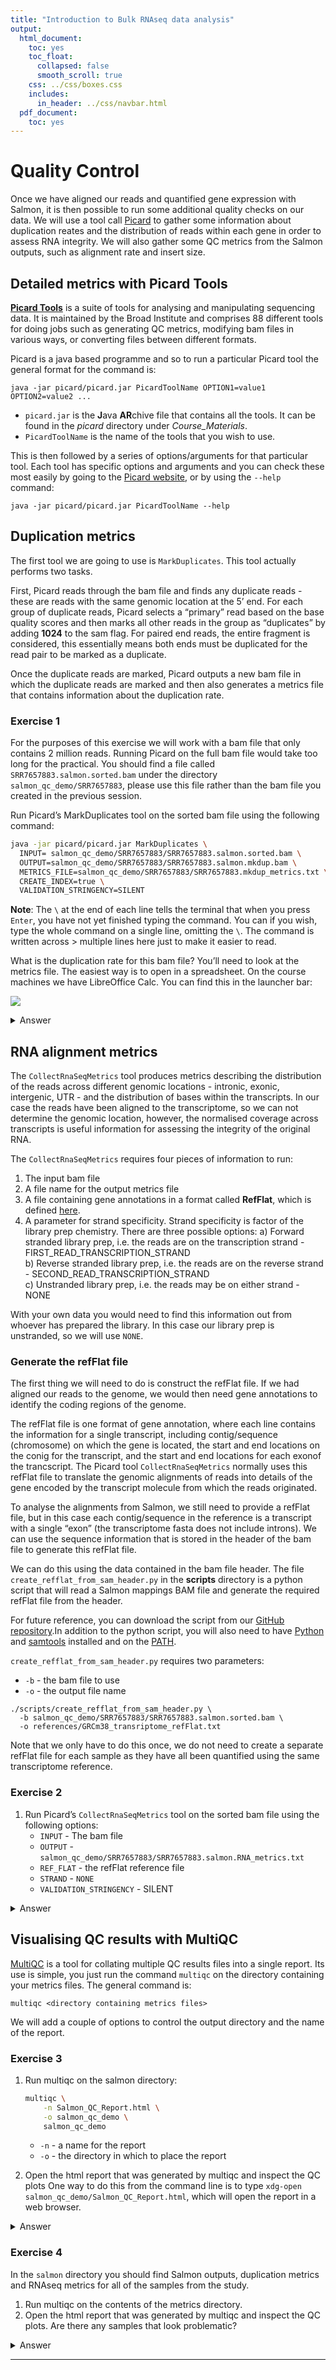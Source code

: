 ```yaml
---
title: "Introduction to Bulk RNAseq data analysis"
output:
  html_document:
    toc: yes
    toc_float:
      collapsed: false
      smooth_scroll: true
    css: ../css/boxes.css
    includes:
      in_header: ../css/navbar.html
  pdf_document:
    toc: yes
---
```


# Quality Control

Once we have aligned our reads and quantified gene expression with Salmon, it is
then possible to run some additional quality checks on our data. We will use a 
tool call [Picard](https://broadinstitute.github.io/picard/) to gather some 
information about duplication reates and the distribution of reads within each
gene in order to assess RNA integrity. We will also gather some QC metrics from
the Salmon outputs, such as alignment rate and insert size.

## Detailed metrics with Picard Tools

[**Picard Tools**](https://broadinstitute.github.io/picard/) is a suite of
tools for analysing and manipulating sequencing data. It is maintained by the
Broad Institute and comprises 88 different tools for doing jobs such as
generating QC metrics, modifying bam files in various ways, or converting files
between different formats.

Picard is a java based programme and so to run a particular Picard tool the
general format for the command is:

```
java -jar picard/picard.jar PicardToolName OPTION1=value1 OPTION2=value2 ...
```

* `picard.jar` is the **J**ava **AR**chive file that contains all the tools. It
  can be found in the *picard* directory under *Course_Materials*. 
* `PicardToolName` is the name of the tools that you wish to use. 

This is then followed by a series of options/arguments for that particular
tool. Each tool has specific options and arguments and you can check these
most easily by going to the [Picard
website](https://broadinstitute.github.io/picard/), or by using the `--help`
command:

```
java -jar picard/picard.jar PicardToolName --help
```

## Duplication metrics

The first tool we are going to use is `MarkDuplicates`. This tool
actually performs two tasks. 

First, Picard reads through the bam file and finds any duplicate reads - these
are reads with the same genomic location at the 5' end. For each group of
duplicate reads, Picard selects a "primary" read based on the base quality
scores and then marks all other reads in the group as "duplicates" by adding
**1024** to the sam flag. For paired end reads, the entire fragment is
considered, this essentially means both ends must be duplicated for the read
pair to be marked as a duplicate.

Once the duplicate reads are marked, Picard outputs a new bam file in which the 
duplicate reads are marked and then also generates a metrics file that contains
information about the duplication rate.

### Exercise 1

:::exercise

For the purposes of this exercise we will work with a bam file that only
contains 2 million reads. Running Picard on the full bam file would take too
long for the practical. 
You should find a file called `SRR7657883.salmon.sorted.bam` under the directory `salmon_qc_demo/SRR7657883`,
please use this file rather than the bam file you created in the previous session.

Run Picard's MarkDuplicates tool on the sorted bam file using the following command:
   
```bash
java -jar picard/picard.jar MarkDuplicates \
  INPUT= salmon_qc_demo/SRR7657883/SRR7657883.salmon.sorted.bam \
  OUTPUT=salmon_qc_demo/SRR7657883/SRR7657883.salmon.mkdup.bam \
  METRICS_FILE=salmon_qc_demo/SRR7657883/SRR7657883.mkdup_metrics.txt \
  CREATE_INDEX=true \
  VALIDATION_STRINGENCY=SILENT 
```
    
**Note**: The `\` at the end of each line tells the terminal that when you 
press `Enter`, you have not yet finished typing the command. You can if you
wish, type the whole command on a single line, omitting the `\`. The command
is written across > multiple lines here just to make it easier to read.

What is the duplication rate for this bam file? You'll need to look at the
metrics file. The easiest way is to open in a spreadsheet. On the course 
machines we have LibreOffice Calc. You can find this in the launcher bar:

![](images/Launcher_bar_cacl.png)

<details><summary>Answer</summary>

We ran the command shown, which includes: 

- `salmon_qc_demo/SRR7657883/SRR7657883.salmon.mkdup.bam` - the BAM file with marked duplicates.
- `salmon_qc_demo/SRR7657883/SRR7657883.salmon.mkdup.bai` - the index for the BAM file.
- `salmon_qc_demo/SRR7657883/SRR7657883.salmon.mkdup_metrics.txt` - the duplication metrics will be writen to this file.

Opening that last file in LibreOffice shows the following:

![](images/MarkDuplicates_results.png)

The duplication rate reported is ~5%. 

Note that although the column headers for Picard say "PERCENT" or "PCT" the
number is in fact the decimal fraction and needs to be multiplied by 100 for
percent. Just an odd quirk of Picard.

</details>

:::

## RNA alignment metrics

The `CollectRnaSeqMetrics` tool produces metrics describing the distribution of
the reads across different genomic locations - intronic, exonic, intergenic,
UTR - and the distribution of bases within the transcripts. In our case the 
reads have been aligned to the transcriptome, so we can not determine the 
genomic location, however, the normalised coverage across transcripts is useful
information for assessing the integrity of the original RNA.

The `CollectRnaSeqMetrics` requires four pieces of information to run:

1. The input bam file  
2. A file name for the output metrics file
3. A file containing gene annotations in a format called **RefFlat**, which is
   defined
   [here](http://genome.ucsc.edu/goldenPath/gbdDescriptionsOld.html#RefFlat).
4. A parameter for strand specificity. Strand specificity is factor of the
   library prep chemistry. There are three possible options:
        a) Forward stranded library prep, i.e. the reads are on the
           transcription strand - FIRST_READ_TRANSCRIPTION_STRAND   
        b) Reverse stranded library prep, i.e. the reads are on the reverse
           strand - SECOND_READ_TRANSCRIPTION_STRAND  
        c) Unstranded library prep, i.e. the reads may be on either strand -
           NONE  
    
With your own data you would need to find this information out from whoever
has prepared the library. In this case our library prep is unstranded, so we
will use `NONE`.

### Generate the refFlat file
  
The first thing we will need to do is construct the refFlat file. 
If we had aligned our reads to the genome, we would then need gene annotations
to identify the coding regions of the genome. 

The refFlat file is one format of gene annotation, where each line contains the
information for a single transcript, including contig/sequence (chromosome) on
which the gene is located, the start and end locations on the conig for the
transcript, and the start and end locations for each exonof the trancscript. The
Picard tool `CollectRnaSeqMetrics` normally uses this refFlat file to translate
the genomic alignments of reads into details of the gene encoded by the
transcript molecule from which the reads originated.

To analyse the alignments from Salmon, we still need to provide a refFlat file,
but in this case each contig/sequence in the reference is a transcript with a
single "exon" (the transcriptome fasta does not include introns). We can use the
sequence information that is stored in the header of the bam file to generate
this refFlat file.

We can do this using the data contained in the bam file header. The file
`create_refflat_from_sam_header.py` in the **scripts** directory is a python
script that will read a Salmon mappings BAM file and generate the required
refFlat file from the header.

For future reference, you can download the script from our [GitHub
repository](https://github.com/crukci-bioinformatics/BamHeaderToRefflat).In
addition to the python script, you will also need to have
[Python](https://github.com/crukci-bioinformatics/BamHeaderToRefflat) and
[samtools](http://www.htslib.org/) installed and on the
[PATH](https://opensource.com/article/17/6/set-path-linux).

`create_refflat_from_sam_header.py` requires two parameters:

* `-b` - the bam file to use
* `-o` - the output file name

```
./scripts/create_refflat_from_sam_header.py \
  -b salmon_qc_demo/SRR7657883/SRR7657883.salmon.sorted.bam \
  -o references/GRCm38_transriptome_refFlat.txt
```

Note that we only have to do this once, we do not need to create a separate
refFlat file for each sample as they have all been quantified using the same
transcriptome reference.

### Exercise 2

:::exercise

1. Run Picard's `CollectRnaSeqMetrics` tool on the sorted bam file using the following options:
   * `INPUT` - The bam file
   * `OUTPUT` - `salmon_qc_demo/SRR7657883/SRR7657883.salmon.RNA_metrics.txt`
   * `REF_FLAT` - the refFlat reference file
   * `STRAND` - `NONE`
   * `VALIDATION_STRINGENCY` - SILENT

<details><summary>Answer</summary>

```bash
java -jar picard/picard.jar CollectRnaSeqMetrics \
          INPUT=salmon_qc_demo/SRR7657883/SRR7657883.salmon.sorted.bam \
          OUTPUT=salmon_qc_demo/SRR7657883/SRR7657883.salmon.RNA_metrics.txt \
          REF_FLAT=references/GRCm38_transriptome_refFlat.txt \
          STRAND=NONE \
          VALIDATION_STRINGENCY=SILENT
```

**Note**: The `\` at the end of each line tells the terminal that when you press 
`Enter`, you have not yet finished typing the command. You can if you wish, type
the whole command on a single line, omitting the `\`. The command is written across
multiple lines here just to make it easier to read.

The results of this analysis are best viewed graphically, we will do this in
the next exercise.

</details>
:::

## Visualising QC results with MultiQC

[MultiQC](https://multiqc.info/) is a tool for collating multiple QC results
files into a single report. Its use is simple, you just run the command
`multiqc` on the directory containing your metrics files. The general command is:

```
multiqc <directory containing metrics files>
```

We will add a couple of options to control the output directory and the name
of the report.

### Exercise 3

:::exercise

1. Run multiqc on the salmon directory: 

    ```bash
    multiqc \
        -n Salmon_QC_Report.html \
        -o salmon_qc_demo \
        salmon_qc_demo
    ```   
      * `-n` - a name for the report
      * `-o` - the directory in which to place the report
2. Open the html report that was generated by multiqc and inspect the QC plots
   One way to do this from the command line is to type 
   `xdg-open salmon_qc_demo/Salmon_QC_Report.html`, which will open the report
   in a web browser.

<details><summary>Answer</summary>

TODO

</details>
:::

### Exercise 4

:::exercise
In the `salmon` directory you should find Salmon outputs, duplication metrics
and RNAseq metrics for all of the samples from the study.  

1. Run multiqc on the contents of the metrics directory.   
2. Open the html report that was generated by multiqc and inspect the QC plots.
   Are there any samples that look problematic?

<details><summary>Answer</summary>

**1.**

```bash
multiqc -z -n Salmon_QC_Report.html -o salmon salmon
```

**2.**

SRR7657893 has low alignment rate, an insert size profile that is skewed to 
left with a median at ~180 bp and a transcript coverage profile that shows
a strong 3' bias. This suggests that the RNA in the this sample has been 
degraded.
NOTE: This sample is not real - we have mocked up the metrics files for the 
purpose of illustrating a poor quality data set. 

</details>
:::

---------------------------------------------------------------------